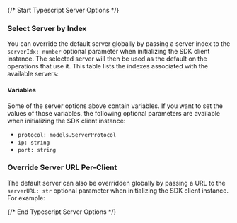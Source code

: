 {/* Start Typescript Server Options */}


### Select Server by Index

You can override the default server globally by passing a server index to the `serverIdx: number` optional parameter when initializing the SDK client instance. The selected server will then be used as the default on the operations that use it. This table lists the indexes associated with the available servers:





#### Variables

Some of the server options above contain variables. If you want to set the values of those variables, the following optional parameters are available when initializing the SDK client instance:
 * `protocol: models.ServerProtocol`
 * `ip: string`
 * `port: string`

### Override Server URL Per-Client

The default server can also be overridden globally by passing a URL to the `serverURL: str` optional parameter when initializing the SDK client instance. For example:

{/* End Typescript Server Options */}
